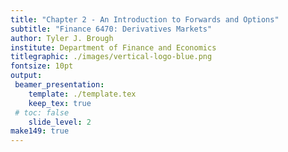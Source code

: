 ```yaml
---
title: "Chapter 2 - An Introduction to Forwards and Options"
subtitle: "Finance 6470: Derivatives Markets" 
author: Tyler J. Brough
institute: Department of Finance and Economics 
titlegraphic: ./images/vertical-logo-blue.png
fontsize: 10pt
output:
 beamer_presentation:
    template: ./template.tex
    keep_tex: true
 # toc: false
    slide_level: 2
make149: true
---
```


<style>
slides > slide.backdrop {
  background: white;
  border-bottom: 0px;
  box-shadow: 0 0 0;
}


slides > slide {
  font-family: 'Open Sans', Helvetica, Arial, sans-serif;
  border-bottom: 3px solid  #F66733;
  box-shadow:  0 3px 0 #00488D;

}

.title-slide hgroup h1 {
  color: #00488D;
}



h2 {

  color: #00488D;
}

slides > slide.dark {
  background: #00488D !important;
  border-bottom: 0;
  box-shadow: 0 0 0;
}

.segue h2 {
  color: white;
}

slides > slide.title-slide {
  border-bottom: 0;
  box-shadow: 0 0 0;
}

ol, ul {

padding-bottom: 10px;

}

</style>



